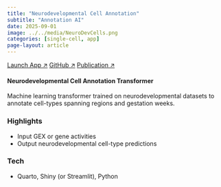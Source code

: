 ```yaml
---
title: "Neurodevelopmental Cell Annotation"
subtitle: "Annotation AI"
date: 2025-09-01
image: ../../media/NeuroDevCells.png
categories: [single-cell, app]
page-layout: article
---
```


::: mb-3
[Launch App ↗](https://your-app.example){.btn .btn-primary target="_blank" rel="noopener"} [GitHub ↗](https://github.com/you/atlas){.btn .btn-secondary target="_blank" rel="noopener"} [Publication ↗](https://doi.org/xx.xxxx/xxxx){.btn .btn-outline-dark target="_blank" rel="noopener"}
:::

::: callout-note
#### Neurodevelopmental Cell Annotation Transformer

Machine learning transformer trained on neurodevelopmental datasets to annotate cell-types spanning regions and gestation weeks.
:::

### Highlights

-   Input GEX or gene activities
-   Output neurodevelopmental cell-type predictions

### Tech

-   Quarto, Shiny (or Streamlit), Python
